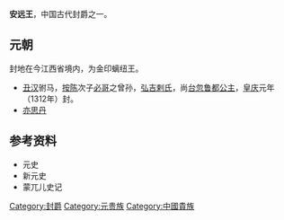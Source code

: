 '''安远王'''，中国古代封爵之一。
==元朝==
封地在今江西省境内，为金印螭纽王。
*[[丑汉|丑汉]]驸马，[[按陈|按陈]]次子[[必哥|必哥]]之曾孙，[[弘吉剌氏|弘吉剌氏]]，尚[[台忽鲁都公主|台忽鲁都公主]]，[[皇庆|皇庆]]元年（1312年）封。
*[[亦思丹|亦思丹]]
==参考资料==
*元史
*新元史
*蒙兀儿史记

{{disambig|Cat=三字封號消歧義}}
{{元朝藩王}}

[[Category:封爵|Category:封爵]]
[[Category:元贵族|Category:元贵族]]
[[Category:中國貴族|Category:中國貴族]]